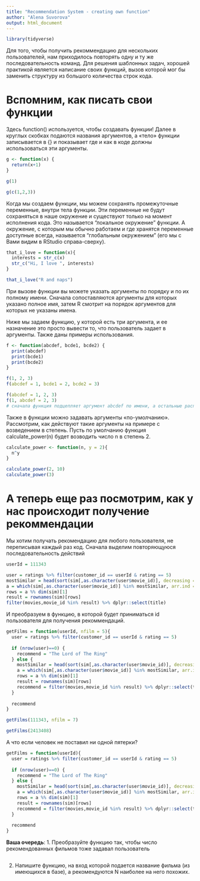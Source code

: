 ```yaml
---
title: "Recommendation System - creating own function"
author: "Alena Suvorova"
output: html_document
---
```


```r
library(tidyverse)
```

Для того, чтобы получить рекоммендацию для нескольких пользователей, нам приходилось повторять одну и ту же последовательность команд. Для решения шаблонных задач, хорошей практикой является написание своих функций, вызов которой мог бы заменить структуру из большого количества строк кода.

# Вспомним, как писать свои функции

Здесь function() используется, чтобы создавать функции! Далее в круглых скобках подаются названия аргументов, а «тело» функции записывается в {} и показывает где и как в коде должны использоваться эти аргументы.

```r
g <- function(x) {
  return(x+1)
}

g(1)

g(c(1,2,3))
```

Когда мы создаем функции, мы можем сохранять промежуточные переменные, внутри тела функции. Эти переменные не будут сохраняться в наше окружение и существуют только на момент исполнения кода. Это называется "локальное окружение" функции. А окружение, с которым мы обычно работаем и где хранятся переменные доступные всегда, называется "глобальным окружением" (его мы с Вами видим в RStudio справа-сверху).

```r
that_i_love = function(x){
  interests = str_c(x)
  str_c("Hi, I love ", interests)
}

that_i_love("R and naps")


```

При вызове функции вы можете указать аргументы по порядку и по их полному имени. Сначала сопоставляются аргументы для которых указано полное имя, затем R смотрит на порядок аргументов для которых не указаны имена.

Ниже мы задаем функцию, у которой есть три аргумента, и ее назначение это просто вывести то, что пользователь задает в аргументы. Также даны примеры использования.

```r
f <- function(abcdef, bcde1, bcde2) {
  print(abcdef)
  print(bcde1)
  print(bcde2)
}

f(1, 2, 3)
f(abcdef = 1, bcde1 = 2, bcde2 = 3)

f(abcdef = 1, 2, 3)
f(1, abcdef = 2, 3) 
# сначала функция подцепляет аргумент abcdef по имени, а остальные распределяет в порядке появления в вызове функции. 
```

Также в функции можно задавать аргументы «по-умолчанию». Рассмотрим, как действуют такие аргументы на примере с возведением в степень. Пусть по умолчанию функция calculate_power(n) будет возводить число n в степень 2.

```r
calculate_power <- function(n, y = 2){
  n^y  
}

calculate_power(2, 10)
calculate_power(3)
```

# А теперь еще раз посмотрим, как у нас происходит получение рекоммендации

Мы хотим получать рекомендацию для любого пользователя, не переписывая каждый раз код. 
Сначала выделим повторяющуюся последовательность действий

```r
userId = 111343

user = ratings %>% filter(customer_id == userId & rating == 5)
mostSimilar = head(sort(sim[,as.character(user$movie_id)], decreasing = T), n = 5)
a = which(sim[,as.character(user$movie_id)] %in% mostSimilar, arr.ind = TRUE)
rows = a %% dim(sim)[1]
result = rownames(sim)[rows]
filter(movies,movie_id %in% result) %>% dplyr::select(title)
```

И преобразуем в функцию, в которой будет приниматься id пользователя для получения рекоммендаций. 

```r

getFilms = function(userId, nfilm = 5){
  user = ratings %>% filter(customer_id == userId & rating == 5)
  
  if (nrow(user)==0) {
    recommend = "The Lord of The Ring"
  } else {
    mostSimilar = head(sort(sim[,as.character(user$movie_id)], decreasing = T), n = nfilm)
    a = which(sim[,as.character(user$movie_id)] %in% mostSimilar, arr.ind = TRUE)
    rows = a %% dim(sim)[1]
    result = rownames(sim)[rows]
    recommend = filter(movies,movie_id %in% result) %>% dplyr::select(title)
  }
  
  recommend
}

getFilms(111343, nfilm = 7)

getFilms(2413408)

```

А что если человек не поставил ни одной пятерки?

```r
getFilms = function(userId){
  user = ratings %>% filter(customer_id == userId & rating == 5)
  
  if (nrow(user)==0) {
    recommend = "The Lord of The Ring"
  } else {
    mostSimilar = head(sort(sim[,as.character(user$movie_id)], decreasing = T), n = 5)
    a = which(sim[,as.character(user$movie_id)] %in% mostSimilar, arr.ind = TRUE)
    rows = a %% dim(sim)[1]
    result = rownames(sim)[rows]
    recommend = filter(movies,movie_id %in% result) %>% dplyr::select(title)
  }
  
  recommend
}

```

 **Ваша очередь**: 
 1. Преобразуйте функцию так, чтобы число рекомендованных фильмов тоже задавал пользователь
```r

```
 
 2. Напишите функцию, на вход которой подается название фильма (из имеющихся в базе), а рекомендуются N наиболее на него похожих.
